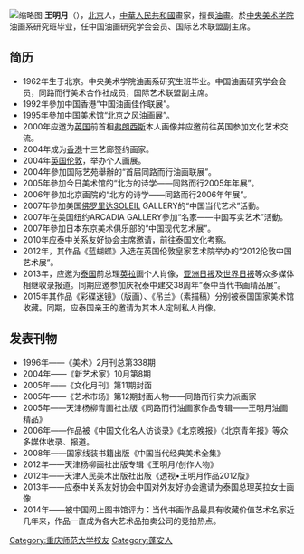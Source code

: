 {{otheruses|subject=1962年出生的中國油畫家'''王明月'''|other=1938年出生的中國國畫家王明月|王明月 (1938年)}}
{{Unreferenced|time=2016-06-11T15:24:12+00:00}}
{{Trivia|time=2016-06-11T15:24:12+00:00}}
[[File:Wmy_pes.jpg|缩略图]]
'''王明月'''（{{bd|1962年||||catIdx=W王}}），[[北京|北京]]人，[[中華人民共和國|中華人民共和國]]畫家，擅長[[油畫|油畫]]。於[[中央美术学院|中央美术学院]]油画系研究班毕业，任中国油画研究学会会员、国际艺术联盟副主席。

==简历==
* 1962年生于北京。中央美术学院油画系研究生班毕业。中国油画研究学会会员，同路而行美术合作社成员，国际艺术联盟副主席。
* 1992年參加中国香港“中国油画佳作联展”。
* 1995年參加中国美术馆“北京之风油画展”。
* 2000年应邀为[[英国|英国]]前首相[[弗朗西斯|弗朗西斯]]本人画像并应邀前往英国参加文化艺术交流。
* 2004年成为[[香港|香港]]十三艺廊签约画家。
* 2004年[[英国|英国]][[伦敦|伦敦]]，举办个人画展。
* 2004年參加国际艺苑舉辦的“首届同路而行油画联展”。
* 2005年參加今日美术馆的“北方的诗学——同路而行2005年年展”。
* 2006年參加北京画院的“北方的诗学——同路而行2006年年展”。
* 2007年參加美国[[佛罗里达|佛罗里达]]SOLEIL GALLERY的“中国当代艺术”活動。
* 2007年在美国纽约ARCADIA GALLERY參加“名家——中国写实艺术”活動。
* 2007年參加日本东京美术俱乐部的“中国现代艺术展”。
* 2010年应泰中关系友好协会主席邀请，前往泰国文化考察。
* 2012年，其作品《蓝蝴蝶》入选在英国伦敦皇家艺术院举办的“2012伦敦中国艺术展”。
* 2013年，应邀为[[泰国|泰国]]前总理[[英拉|英拉]]画个人肖像，[[亚洲日报|亚洲日报]]及[[世界日报|世界日报]]等众多媒体相继收录报道。同期应邀参加庆祝泰中建交38周年“泰中当代书画精品展”。
* 2015年其作品《彩碟迷镜》（版画）、《吊兰》（素描稿）分别被泰国国家美术馆收藏。同期，应泰国亲王的邀请为其本人定制私人肖像。

==发表刊物==
* 1996年——《美术》2月刊总第338期
* 2004年——《新艺术家》10月第8期
* 2005年——《文化月刊》第11期封面
* 2005年——《艺术市场》第12期封面人物——同路而行实力派画家
* 2005年——天津杨柳青画社出版《同路而行油画家作品专辑——王明月油画精品》
* 2006年——作品被《中国文化名人访谈录》《北京晚报》《北京青年报》等众多媒体收录、报道。
* 2008年——国家线装书籍出版《中国当代经典美术全集》
* 2012年——天津杨柳画社出版专辑《王明月/创作人物》
* 2012年——天津人民美术出版社出版《透视•王明月作品2012版》
* 2013年——应泰中关系友好协会中国对外友好协会邀请为泰国总理英拉女士画像
* 2014年——被中国网上图书馆评为：当代书画作品最具有收藏价值艺术名家近几年来，作品一直成为各大艺术品拍卖公司的竞拍热点。
[[Category:重庆师范大学校友|Category:重庆师范大学校友]]
[[Category:蓬安人|Category:蓬安人]]